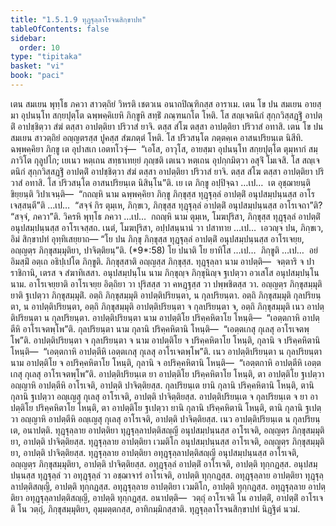 ```yaml
---
title: "1.5.1.9 ทุฏฺฐุลฺลาโรจนสิกฺขาปท"
tableOfContents: false
sidebar:
  order: 10
type: "tipitaka"
basket: "vi"
book: "paci"
---
```



<DynamicBreadcrumb />

<Division number="78" book="paci">

<Paragraph number="295" book="paci">
เตน สมเยน พุทฺโธ ภควา สาวตฺถิยํ วิหรติ เชตวเน อนาถปิณฺฑิกสฺส อาราเม. เตน โข ปน สมเยน อายสฺมา อุปนนฺโท สกฺยปุตฺโต ฉพฺพคฺคิเยหิ ภิกฺขูหิ สทฺธิํ ภณฺฑนกโต โหติ. โส สญฺเจตนิกํ สุกฺกวิสฺสฏฺฐิํ อาปตฺติํ อาปชฺชิตฺวา สํฆํ ตสฺสา อาปตฺติยา ปริวาสํ ยาจิ. ตสฺส สํโฆ ตสฺสา อาปตฺติยา ปริวาสํ อทาสิ. เตน โข ปน สมเยน สาวตฺถิยํ อญฺญตรสฺส ปูคสฺส สํฆภตฺตํ โหติ. โส ปริวสนฺโต ภตฺตคฺเค อาสนปริยนฺเต นิสีทิ. ฉพฺพคฺคิยา ภิกฺขู เต อุปาสเก เอตทโวจุํ—  “เอโส, อาวุโส, อายสฺมา อุปนนฺโท สกฺยปุตฺโต ตุมฺหากํ สมฺภาวิโต กุลูปโก; เยเนว หตฺเถน สทฺธาเทยฺยํ ภุญฺชติ เตเนว หตฺเถน อุปกฺกมิตฺวา อสุจิํ โมเจสิ. โส สญฺเจตนิกํ สุกฺกวิสฺสฏฺฐิํ อาปตฺติํ อาปชฺชิตฺวา สํฆํ ตสฺสา อาปตฺติยา ปริวาสํ ยาจิ. ตสฺส สํโฆ ตสฺสา อาปตฺติยา ปริวาสํ อทาสิ. โส ปริวสนฺโต อาสนปริยนฺเต นิสินฺโน”ติ.
</Paragraph>

<Paragraph number="296" book="paci">
เย เต ภิกฺขู อปฺปิจฺฉา …เป…  เต อุชฺฌายนฺติ ขิยฺยนฺติ วิปาเจนฺติ—  “กถญฺหิ นาม ฉพฺพคฺคิยา ภิกฺขู ภิกฺขุสฺส ทุฏฺฐุลฺลํ อาปตฺติํ อนุปสมฺปนฺนสฺส อาโรเจสฺสนฺตี”ติ …เป…  “สจฺจํ กิร ตุมฺเห, ภิกฺขเว, ภิกฺขุสฺส ทุฏฺฐุลฺลํ อาปตฺติํ อนุปสมฺปนฺนสฺส อาโรเจถา”ติ? “สจฺจํ, ภควา”ติ. วิครหิ พุทฺโธ ภควา …เป…  กถญฺหิ นาม ตุมฺเห, โมฆปุริสา, ภิกฺขุสฺส ทุฏฺฐุลฺลํ อาปตฺติํ อนุปสมฺปนฺนสฺส อาโรเจสฺสถ. เนตํ, โมฆปุริสา, อปฺปสนฺนานํ วา ปสาทาย …เป…  เอวญฺจ ปน, ภิกฺขเว, อิมํ สิกฺขาปทํ อุทฺทิเสยฺยาถ—
</Paragraph>

</Division>
<Division number="79" book="paci">

<Paragraph number="297" book="paci">
<Emphasis>“โย ปน ภิกฺขุ ภิกฺขุสฺส ทุฏฺฐุลฺลํ อาปตฺติํ อนุปสมฺปนฺนสฺส อาโรเจยฺย, อญฺญตฺร ภิกฺขุสมฺมุติยา, ปาจิตฺติยนฺ”</Emphasis>ติ. (*9*:<Emphasis>58</Emphasis>)
</Paragraph>

</Division>
<Division number="80" book="paci">

<Paragraph number="298" book="paci">
<Emphasis>โย ปนา</Emphasis>ติ โย ยาทิโส …เป…  <Emphasis>ภิกฺขู</Emphasis>ติ …เป…  อยํ อิมสฺมิํ อตฺเถ อธิปฺเปโต ภิกฺขูติ.
</Paragraph>

<Paragraph number="299" book="paci">
<Emphasis>ภิกฺขุสฺสา</Emphasis>ติ อญฺญสฺส ภิกฺขุสฺส.
</Paragraph>

<Paragraph number="300" book="paci">
<Emphasis>ทุฏฺฐุลฺลา</Emphasis> นาม อาปตฺติ—  จตฺตาริ จ ปาราชิกานิ, เตรส จ สํฆาทิเสสา.
</Paragraph>

<Paragraph number="301" book="paci">
<Emphasis>อนุปสมฺปนฺโน</Emphasis> นาม ภิกฺขุญฺจ ภิกฺขุนิญฺจ ฐเปตฺวา อวเสโส อนุปสมฺปนฺโน นาม.
</Paragraph>

<Paragraph number="302" book="paci">
<Emphasis>อาโรเจยฺยา</Emphasis>ติ อาโรเจยฺย อิตฺถิยา วา ปุริสสฺส วา คหฏฺฐสฺส วา ปพฺพชิตสฺส วา.
</Paragraph>

<Paragraph number="303" book="paci">
<Emphasis>อญฺญตฺร ภิกฺขุสมฺมุติยา</Emphasis>ติ ฐเปตฺวา ภิกฺขุสมฺมุติํ.
</Paragraph>

<Paragraph number="304" book="paci">
อตฺถิ ภิกฺขุสมฺมุติ อาปตฺติปริยนฺตา, น กุลปริยนฺตา. อตฺถิ ภิกฺขุสมฺมุติ กุลปริยนฺตา, น อาปตฺติปริยนฺตา, อตฺถิ ภิกฺขุสมฺมุติ อาปตฺติปริยนฺตา จ กุลปริยนฺตา จ, อตฺถิ ภิกฺขุสมฺมุติ เนว อาปตฺติปริยนฺตา น กุลปริยนฺตา.
</Paragraph>

<Paragraph number="305" book="paci">
<Emphasis>อาปตฺติปริยนฺตา</Emphasis> นาม อาปตฺติโย ปริคฺคหิตาโย โหนฺติ—  “เอตฺตกาหิ อาปตฺตีหิ อาโรเจตพฺโพ”ติ.
</Paragraph>

<Paragraph number="306" book="paci">
<Emphasis>กุลปริยนฺตา</Emphasis> นาม กุลานิ ปริคฺคหิตานิ โหนฺติ—  “เอตฺตเกสุ กุเลสุ อาโรเจตพฺโพ”ติ. <Emphasis>อาปตฺติปริยนฺตา จ กุลปริยนฺตา จ</Emphasis> นาม อาปตฺติโย จ ปริคฺคหิตาโย โหนฺติ, กุลานิ จ ปริคฺคหิตานิ โหนฺติ—  “เอตฺตกาหิ อาปตฺตีหิ เอตฺตเกสุ กุเลสุ อาโรเจตพฺโพ”ติ. <Emphasis>เนว อาปตฺติปริยนฺตา น กุลปริยนฺตา</Emphasis> นาม อาปตฺติโย จ อปริคฺคหิตาโย โหนฺติ, กุลานิ จ อปริคฺคหิตานิ โหนฺติ—  “เอตฺตกาหิ อาปตฺตีหิ เอตฺตเกสุ กุเลสุ อาโรเจตพฺโพ”ติ.
</Paragraph>

</Division>
<Division number="81" book="paci">

<Paragraph number="307" book="paci">
อาปตฺติปริยนฺเต ยา อาปตฺติโย ปริคฺคหิตาโย โหนฺติ, ตา อาปตฺติโย ฐเปตฺวา อญฺญาหิ อาปตฺตีหิ อาโรเจติ, อาปตฺติ ปาจิตฺติยสฺส.
</Paragraph>

<Paragraph number="308" book="paci">
กุลปริยนฺเต ยานิ กุลานิ ปริคฺคหิตานิ โหนฺติ, ตานิ กุลานิ ฐเปตฺวา อญฺเญสุ กุเลสุ อาโรเจติ, อาปตฺติ ปาจิตฺติยสฺส.
</Paragraph>

<Paragraph number="309" book="paci">
อาปตฺติปริยนฺเต จ กุลปริยนฺเต จ ยา อาปตฺติโย ปริคฺคหิตาโย โหนฺติ, ตา อาปตฺติโย ฐเปตฺวา ยานิ กุลานิ ปริคฺคหิตานิ โหนฺติ, ตานิ กุลานิ ฐเปตฺวา อญฺญาหิ อาปตฺตีหิ อญฺเญสุ กุเลสุ อาโรเจติ, อาปตฺติ ปาจิตฺติยสฺส.
</Paragraph>

<Paragraph number="310" book="paci">
เนว อาปตฺติปริยนฺเต น กุลปริยนฺเต, อนาปตฺติ.
</Paragraph>

</Division>
<Division number="82" book="paci">

<Paragraph number="311" book="paci">
ทุฏฺฐุลฺลาย อาปตฺติยา ทุฏฺฐุลฺลาปตฺติสญฺญี อนุปสมฺปนฺนสฺส อาโรเจติ, อญฺญตฺร ภิกฺขุสมฺมุติยา, อาปตฺติ ปาจิตฺติยสฺส.
</Paragraph>

<Paragraph number="312" book="paci">
ทุฏฺฐุลฺลาย อาปตฺติยา เวมติโก อนุปสมฺปนฺนสฺส อาโรเจติ, อญฺญตฺร ภิกฺขุสมฺมุติยา, อาปตฺติ ปาจิตฺติยสฺส.
</Paragraph>

<Paragraph number="313" book="paci">
ทุฏฺฐุลฺลาย อาปตฺติยา อทุฏฺฐุลฺลาปตฺติสญฺญี อนุปสมฺปนฺนสฺส อาโรเจติ, อญฺญตฺร ภิกฺขุสมฺมุติยา, อาปตฺติ ปาจิตฺติยสฺส.
</Paragraph>

<Paragraph number="314" book="paci">
อทุฏฺฐุลฺลํ อาปตฺติํ อาโรเจติ, อาปตฺติ ทุกฺกฏสฺส.
</Paragraph>

<Paragraph number="315" book="paci">
อนุปสมฺปนฺนสฺส ทุฏฺฐุลฺลํ วา อทุฏฺฐุลฺลํ วา อชฺฌาจารํ อาโรเจติ, อาปตฺติ ทุกฺกฏสฺส.
</Paragraph>

<Paragraph number="316" book="paci">
อทุฏฺฐุลฺลาย อาปตฺติยา ทุฏฺฐุลฺลาปตฺติสญฺญี, อาปตฺติ ทุกฺกฏสฺส.
</Paragraph>

<Paragraph number="317" book="paci">
อทุฏฺฐุลฺลาย อาปตฺติยา เวมติโก, อาปตฺติ ทุกฺกฏสฺส.
</Paragraph>

<Paragraph number="318" book="paci">
อทุฏฺฐุลฺลาย อาปตฺติยา อทุฏฺฐุลฺลาปตฺติสญฺญี, อาปตฺติ ทุกฺกฏสฺส.
</Paragraph>

</Division>
<Division number="83" book="paci">

<Paragraph number="319" book="paci">
อนาปตฺติ—  วตฺถุํ อาโรเจติ โน อาปตฺติํ, อาปตฺติํ อาโรเจติ โน วตฺถุํ, ภิกฺขุสมฺมุติยา, อุมฺมตฺตกสฺส, อาทิกมฺมิกสฺสาติ.

</Paragraph>
</Division>

<Paragraph number="320" type="center" book="paci">
ทุฏฺฐุลฺลาโรจนสิกฺขาปทํ นิฏฺฐิตํ นวมํ.
</Paragraph>